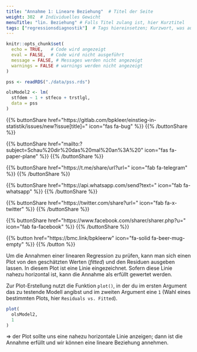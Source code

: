 ```yaml
---
title: "Annahme 1: Lineare Beziehung"  # Titel der Seite
weight: 302  # Individuelles Gewicht 
menuTitle: "lin. Beziehung" # Falls Titel zulang ist, hier Kurztitel
tags: ["regressionsdiagnostik"]  # Tags hiereinsetzen; Kurzwort, was auf der Seite passsiert
---
```

```r
knitr::opts_chunk$set(
  echo = TRUE,   # Code wird angezeigt
  eval = FALSE,  # Code wird nicht ausgeführt
  message = FALSE, # Messages werden nicht angezeigt
  warnings = FALSE # warnings werden nicht angezeigt
)

pss <- readRDS("./data/pss.rds")

olsModel2 <- lm(
  stfdem ~ 1 + stfeco + trstlgl,   
  data = pss
)      
```

{{% buttonShare href=\"https\:\/\/gitlab.com\/bpkleer\/einstieg-in-statistik\/issues\/new?issue[title]=\" icon=\"fas fa-bug\" %}} {{% /buttonShare %}} 

{{% buttonShare href=\"mailto\:?subject=Schau\%20dir\%20das\%20mal\%20an\%3A\%20\" icon=\"fas fa-paper-plane\" %}} {{% /buttonShare %}}

{{% buttonShare href=\"https\:\/\/t.me\/share\/url?url=\" icon=\"fab fa-telegram\" %}} {{% /buttonShare %}}

{{% buttonShare href=\"https\:\/\/api.whatsapp.com\/send?text=\" icon=\"fab fa-whatsapp\" %}} {{% /buttonShare %}}

{{% buttonShare href=\"https\:\/\/twitter.com\/share?url=\" icon=\"fab fa-x-twitter\" %}} {{% /buttonShare %}}

{{% buttonShare href=\"https\:\/\/www.facebook.com\/sharer\/sharer.php?u=\" icon=\"fab fa-facebook\" %}} {{% /buttonShare %}}

{{% button href=\"https\:\/\/bmc.link\/bpkleerw\" icon=\"fa-solid fa-beer-mug-empty\" %}} {{% /button %}}

Um die Annahmen einer linearen Regression zu prüfen, kann man sich einen Plot von den geschätzten Werten (*fitted*) und den Residuen ausgeben lassen. In diesem Plot ist eine Linie eingezeichnet. Sofern diese Linie nahezu horizontal ist, kann die Annahme als erfüllt gewertet werden. 

Zur Plot-Erstellung nutzt die Funktion `plot()`, in der du im ersten Argument das zu testende Modell angibst und im zweiten Argument eine `1` (Wahl eines bestimmten Plots, hier `Residuals vs. Fitted`). 

```r
plot(
  olsModel2,
  1
)

```

$\Rightarrow$ der Plot sollte uns eine nahezu horizontale Linie anzeigen; dann ist die Annahme erfüllt und wir können eine lineare Beziehung annehmen.

